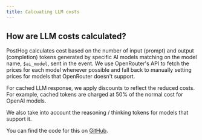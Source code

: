 ```yaml
---
title: Calcuating LLM costs
---
```


## How are LLM costs calculated?

PostHog calculates cost based on the number of input (prompt) and output (completion) tokens generated by specific AI models matching on the model name, `$ai_model`, sent in the event. We use OpenRouter's API to fetch the prices for each model whenever possible and fall back to manually setting prices for models that OpenRouter doesn't support. 

For cached LLM response, we apply discounts to reflect the reduced costs. For example, cached tokens are charged at 50% of the normal cost for OpenAI models.

We also take into account the reasoning / thinking tokens for models that support it.
 
You can find the code for this on [GitHub](https://github.com/PostHog/posthog/tree/master/plugin-server/src/ingestion/ai-costs).
